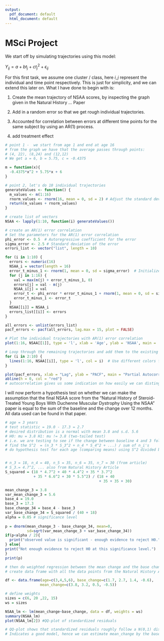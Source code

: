 ```yaml
---
output:
  pdf_document: default
  html_document: default
---
```

# MSci Project

We start off by simulating trajectories using this model:

$Y_{ij} = a + b t_j + c t_j^2 + \epsilon_{ij}$

For this first task, we assume one cluster / class, here $i,j$ represent the individual and time point respectively. This is just for simplicity, and we can extend this later on. What I have done to begin with is:

1. Create the mean trajectory of NSAA scores, by inspecting the graph given in the Natural History ... Paper

2. Add in a random error so that we get rough individual trajectories.

3. Accounted for correlation between errors at different time points for the same subject by using an AR(1) process.

4. add treatment effect

```r
# point 1 -  we start from age 1 and end at age 16
# from the graph we have that the average passes through points:
# (4, 22), (8,24) and (12,12)
# We get a = 6, b = 5.75, c = -0.4375

m = function(x){
  -0.4375*x^2 + 5.75*x + 6
}

# point 2, let's do 10 individual trajectories
generateValues <- function() {
  m_values <- m(1:16)
  rnorm_values <- rnorm(16, mean = 0, sd = 2) # Adjust the standard deviation (sd) here
  return(m_values + rnorm_values)
}

# create list of vectors
NSAA <- lapply(1:10, function(i) generateValues())

# create an AR(1) error correlation
# Set the parameters for the AR(1) error correlation
phi_error <- 0.5  # Autoregressive coefficient for the error
sigma_error <- 2.5 # Standard deviation of the error
errors_list <- vector("list", length = 10)

for (i in 1:10) {
  errors <- numeric(16)
  NSAA_i = vector(length = 16)
  error_t_minus_1 <- rnorm(1, mean = 0, sd = sigma_error)  # Initialize the error term
  for (j in 1:16) {
    val = max(m(j) + error_t_minus_1, 0)
    errors[j] = val - m(j)
    NSAA_i[j] = val
    error_t <- phi_error * error_t_minus_1 + rnorm(1, mean = 0, sd = sigma_error)  # Update the error term
    error_t_minus_1 <- error_t
  }
  NSAA[[i]] = NSAA_i
  errors_list[[i]] <- errors
}

all_errors <- unlist(errors_list)
pacf_errors <- pacf(all_errors, lag.max = 15, plot = FALSE)

# Plot the individual trajectories with AR(1) error correlation
plot(1:16, NSAA[[1]], type = 'l', xlab = 'Age', ylab = 'NSAA', main = 'Trajectories')

# Loop through the remaining trajectories and add them to the existing plot
for (i in 2:10) {
  lines(1:16, NSAA[[i]], type = 'l', col = i)  # Use different colors for each trajectory
}

plot(pacf_errors, xlab = "Lag", ylab = "PACF", main = "Partial Autocorrelation of Errors")
abline(h = 0, col = "red")
# autocorrelation gives us some indication on how easily we can distinguish between whether the individual has been given treatment or not
```

I will now perform a hypothesis test on whether we can make the assumption that the final NSAA score from the "Natural History of Steroid-Treated Young Boys With Duchenne Muscular Dystrophy Using the NSAA" paper is equal to the sum of the baseline and the change over 12 months. All data used can be found in that paper.

```r
# age = 3 years
# test statistic = 19.0 - 17.3 = 2.7
# desired distribution is a normal with mean 3.8 and s.d. 5.6
# H0: mu = 3.8 H1: mu != 3.8 (two-tailed test)
# i.e. we are testing to see if the change between baseline 4 and 3 follows the same distribution as the change in NSAA over a 12 month period.
# find the S^2  = (n_3 * S_3^2 + n_4 * S_4^2 + ...) / sum of n_i's
# do hypothesis test for each age (comparing means) using S^2 divided by the sample sizes


# n_3 = 18, n_4 = 40, n_5 = 35, n_6 = 35, n_7 = 30 (from article)
# S_3.= 4.7^2, ... also from Natural History Article
S_squared = (18 * 4.7^2 + 40 * 4.4^2 + 35 * 3.7^2
             + 35 * 6.6^2 + 30 * 5.5^2) / (18 + 40
                                           + 35 + 35 + 30)

mean_change_3 = 3.8
var_mean_change_3 = 5.6
base_4 = 19.0
base_3 = 17.3
base_change_34 = base_4 - base_3
var_base_change_34 = S_squared / (40 + 18)
alpha = 0.05 # significance level
 
p = dnorm(mean_change_3 - base_change_34, mean=0, 
          sd=sqrt(var_mean_change_3 + var_base_change_34))
if(p<alpha / 2){
  print("observed value is significant - enough evidence to reject H0.")
} else{
print("Not enough evidence to reject H0 at this significance level.")
}
print(p)

# then do weighted regression between the mean change and the base change.
# create data frame with all the data points from the Natural History Article

df <- data.frame(age=c(3,4,5,6), base_change=c(1.7, 2.7, 1.4, -0.6),
                mean_change=c(3.8, 3.2, 0.5, -0.5))

# define weights
sizes = c(6, 20 ,22, 15)
ws = sizes

NSAA_lm <- lm(mean_change~base_change, data = df, weights = ws)
summary(NSAA_lm)
plot(NSAA_lm[2]) #QQ-plot of standardized residuals

# QQ-plot shows that standardized residuals roughly follow a N(0,1) distribution
# Indicates a good model, hence we can estimate mean_change by the base_change
```
